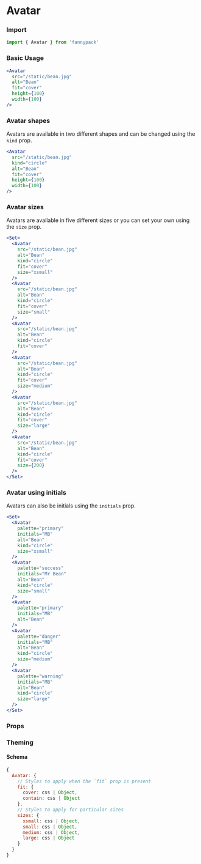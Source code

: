 
# Avatar

### Import

```jsx
import { Avatar } from 'fannypack'
```

### Basic Usage

```.jsx
<Avatar
  src="/static/bean.jpg"
  alt="Bean"
  fit="cover"
  height={100}
  width={100}
/>
```

### Avatar shapes

Avatars are available in two different shapes and can be changed using the `kind` prop.

```.jsx
<Avatar
  src="/static/bean.jpg"
  kind="circle"
  alt="Bean"
  fit="cover"
  height={100}
  width={100}
/>
```

### Avatar sizes

Avatars are available in five different sizes or you can set your own using the `size` prop.

```.jsx
<Set>
  <Avatar
    src="/static/bean.jpg"
    alt="Bean"
    kind="circle"
    fit="cover"
    size="xsmall"
  />
  <Avatar
    src="/static/bean.jpg"
    alt="Bean"
    kind="circle"
    fit="cover"
    size="small"
  />
  <Avatar
    src="/static/bean.jpg"
    alt="Bean"
    kind="circle"
    fit="cover"
  />
  <Avatar
    src="/static/bean.jpg"
    alt="Bean"
    kind="circle"
    fit="cover"
    size="medium"
  />
  <Avatar
    src="/static/bean.jpg"
    alt="Bean"
    kind="circle"
    fit="cover"
    size="large"
  />
  <Avatar
    src="/static/bean.jpg"
    alt="Bean"
    kind="circle"
    fit="cover"
    size={200}
  />
</Set>
```

### Avatar using initials

Avatars can also be initials using the `initials` prop.

```.jsx
<Set>
  <Avatar
    palette="primary"
    initials="MB"
    alt="Bean"
    kind="circle"
    size="xsmall"
  />
  <Avatar
    palette="success"
    initials="Mr Bean"
    alt="Bean"
    kind="circle"
    size="small"
  />
  <Avatar
    palette="primary"
    initials="MB"
    alt="Bean"
  />
  <Avatar
    palette="danger"
    initials="MB"
    alt="Bean"
    kind="circle"
    size="medium"
  />
  <Avatar
    palette="warning"
    initials="MB"
    alt="Bean"
    kind="circle"
    size="large"
  />
</Set>
```

### Props

<PropsTable component={Avatar} />

### Theming

#### Schema

```jsx
{
  Avatar: {
    // Styles to apply when the `fit` prop is present
    fit: {
      cover: css | Object,
      contain: css | Object
    },
    // Styles to apply for particular sizes
    sizes: {
      xsmall: css | Object,
      small: css | Object,
      medium: css | Object,
      large: css | Object
    }
  }
}
```
